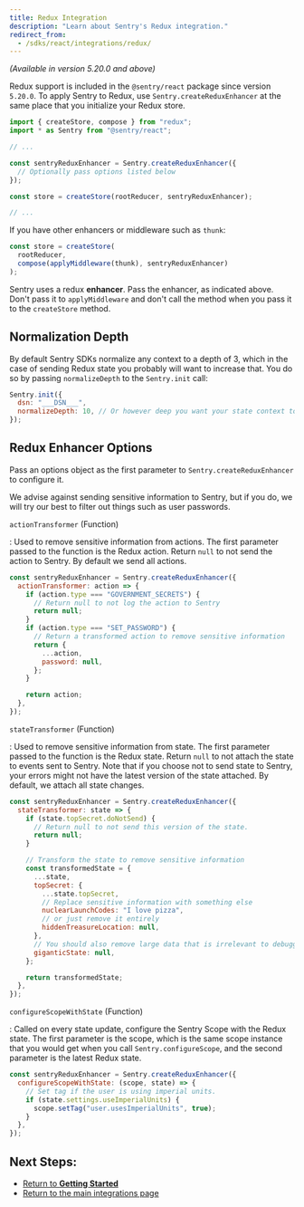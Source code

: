 ```yaml
---
title: Redux Integration
description: "Learn about Sentry's Redux integration."
redirect_from:
  - /sdks/react/integrations/redux/
---
```


_(Available in version 5.20.0 and above)_

Redux support is included in the `@sentry/react` package since version `5.20.0`. To apply Sentry to Redux, use `Sentry.createReduxEnhancer` at the same place that you initialize your Redux store.

```js
import { createStore, compose } from "redux";
import * as Sentry from "@sentry/react";

// ...

const sentryReduxEnhancer = Sentry.createReduxEnhancer({
  // Optionally pass options listed below
});

const store = createStore(rootReducer, sentryReduxEnhancer);

// ...
```

If you have other enhancers or middleware such as `thunk`:

```js
const store = createStore(
  rootReducer,
  compose(applyMiddleware(thunk), sentryReduxEnhancer)
);
```

<Alert level="info" title="Note">

Sentry uses a redux **enhancer**. Pass the enhancer, as indicated above. Don't pass it to `applyMiddleware` and don't call the method when you pass it to the `createStore` method.

</Alert>

## Normalization Depth

By default Sentry SDKs normalize any context to a depth of 3, which in the case of sending Redux state you probably will want to increase that. You do so by passing `normalizeDepth` to the `Sentry.init` call:

```js
Sentry.init({
  dsn: "___DSN___",
  normalizeDepth: 10, // Or however deep you want your state context to be.
});
```

## Redux Enhancer Options

Pass an options object as the first parameter to `Sentry.createReduxEnhancer` to configure it.

<Alert level="warning" title="Note">

We advise against sending sensitive information to Sentry, but if you do, we will try our best to filter out things such as user passwords.

</Alert>

`actionTransformer` (Function)

: Used to remove sensitive information from actions. The first parameter passed to the function is the Redux action. Return `null` to not send the action to Sentry. By default we send all actions.

```js
const sentryReduxEnhancer = Sentry.createReduxEnhancer({
  actionTransformer: action => {
    if (action.type === "GOVERNMENT_SECRETS") {
      // Return null to not log the action to Sentry
      return null;
    }
    if (action.type === "SET_PASSWORD") {
      // Return a transformed action to remove sensitive information
      return {
        ...action,
        password: null,
      };
    }

    return action;
  },
});
```

`stateTransformer` (Function)

: Used to remove sensitive information from state. The first parameter passed to the function is the Redux state. Return `null` to not attach the state to events sent to Sentry. Note that if you choose not to send state to Sentry, your errors might not have the latest version of the state attached. By default, we attach all state changes.

```js
const sentryReduxEnhancer = Sentry.createReduxEnhancer({
  stateTransformer: state => {
    if (state.topSecret.doNotSend) {
      // Return null to not send this version of the state.
      return null;
    }

    // Transform the state to remove sensitive information
    const transformedState = {
      ...state,
      topSecret: {
        ...state.topSecret,
        // Replace sensitive information with something else
        nuclearLaunchCodes: "I love pizza",
        // or just remove it entirely
        hiddenTreasureLocation: null,
      },
      // You should also remove large data that is irrelevant to debugging to not clutter your Sentry issues
      giganticState: null,
    };

    return transformedState;
  },
});
```

`configureScopeWithState` (Function)

: Called on every state update, configure the Sentry Scope with the Redux state. The first parameter is the scope, which is the same scope instance that you would get when you call `Sentry.configureScope`, and the second parameter is the latest Redux state.

```js
const sentryReduxEnhancer = Sentry.createReduxEnhancer({
  configureScopeWithState: (scope, state) => {
    // Set tag if the user is using imperial units.
    if (state.settings.useImperialUnits) {
      scope.setTag("user.usesImperialUnits", true);
    }
  },
});
```

## Next Steps:

- [Return to **Getting Started**](../../)
- [Return to the main integrations page](../)
